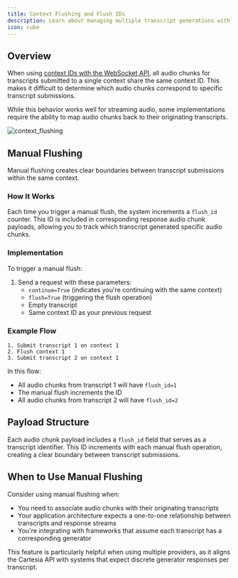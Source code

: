 ---
title: Context Flushing and Flush IDs
description: Learn about managing multiple transcript generations with context flushing.
icon: cube
---
## Overview

When using [context IDs with the WebSocket API](/api-reference/tts/working-with-web-sockets/contexts), all audio chunks for transcripts submitted to a single context share the same context ID. This makes it difficult to determine which audio chunks correspond to specific transcript submissions.

While this behavior works well for streaming audio, some implementations require the ability to map audio chunks back to their originating transcripts.

<Frame caption="Flushing allows you to convert N transcripts into N generators." >
    <img src="/assets/images/api_reference_flushing.png" alt="context_flushing" />
</Frame>

## Manual Flushing

Manual flushing creates clear boundaries between transcript submissions within the same context.

### How It Works

Each time you trigger a manual flush, the system increments a `flush_id` counter. This ID is included in corresponding response audio chunk payloads, allowing you to track which transcript generated specific audio chunks.

### Implementation

To trigger a manual flush:

1. Send a request with these parameters:
   - `continue=True` (indicates you're continuing with the same context)
   - `flush=True` (triggering the flush operation)
   - Empty transcript
   - Same context ID as your previous request

### Example Flow

```
1. Submit transcript 1 on context 1
2. Flush context 1
3. Submit transcript 2 on context 1
```

In this flow:
- All audio chunks from transcript 1 will have `flush_id=1`
- The manual flush increments the ID
- All audio chunks from transcript 2 will have `flush_id=2`

## Payload Structure

Each audio chunk payload includes a `flush_id` field that serves as a transcript identifier. This ID increments with each manual flush operation, creating a clear boundary between transcript submissions.

## When to Use Manual Flushing

Consider using manual flushing when:
- You need to associate audio chunks with their originating transcripts
- Your application architecture expects a one-to-one relationship between transcripts and response streams
- You're integrating with frameworks that assume each transcript has a corresponding generator

This feature is particularly helpful when using multiple providers, as it aligns the Cartesia API with systems that expect discrete generator responses per transcript.
